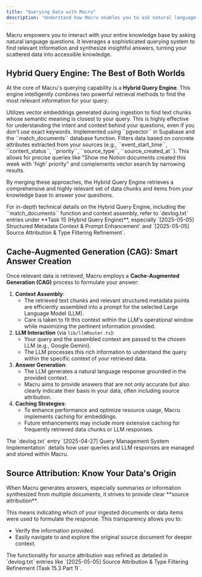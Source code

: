 ```yaml
---
title: "Querying Data with Macru"
description: "Understand how Macru enables you to ask natural language questions against your ingested data using its advanced Hybrid Query Engine and Cache-Augmented Generation."
---
```


Macru empowers you to interact with your entire knowledge base by asking natural language questions. It leverages a sophisticated querying system to find relevant information and synthesize insightful answers, turning your scattered data into accessible knowledge.

## Hybrid Query Engine: The Best of Both Worlds

At the core of Macru's querying capability is a **Hybrid Query Engine**. This engine intelligently combines two powerful retrieval methods to find the most relevant information for your query:

<CardGroup cols={2}>
  <Card title="Vector Similarity Search" icon="arrows-retweet">
    Utilizes vector embeddings generated during ingestion to find text chunks whose semantic meaning is closest to your query. This is highly effective for understanding the intent and context behind your questions, even if you don't use exact keywords. Implemented using ``pgvector`` in Supabase and the ``match_documents`` database function.
  </Card>
  <Card title="Structured Metadata Filtering" icon="filter-list">
    Filters data based on concrete attributes extracted from your sources (e.g., ``event_start_time``, ``content_status``, ``priority``, ``source_type``, ``source_created_at``). This allows for precise queries like "Show me Notion documents created this week with 'high' priority" and complements vector search by narrowing results.
  </Card>
</CardGroup>

By merging these approaches, the Hybrid Query Engine retrieves a comprehensive and highly relevant set of data chunks and items from your knowledge base to answer your questions.

<Note>
  For in-depth technical details on the Hybrid Query Engine, including the ``match_documents`` function and context assembly, refer to `devlog.txt` entries under **Task 15 (Hybrid Query Engine)**, especially `[2025-05-05] Structured Metadata Context & Prompt Enhancement` and `[2025-05-05] Source Attribution & Type Filtering Refinement`.
</Note>

## Cache-Augmented Generation (CAG): Smart Answer Creation

Once relevant data is retrieved, Macru employs a **Cache-Augmented Generation (CAG)** process to formulate your answer:

1.  **Context Assembly**:
    *   The retrieved text chunks and relevant structured metadata points are efficiently assembled into a prompt for the selected Large Language Model (LLM).
    *   Care is taken to fit this context within the LLM's operational window while maximizing the pertinent information provided.
2.  **LLM Interaction** (via ``lib/llmRouter.ts``):
    *   Your query and the assembled context are passed to the chosen LLM (e.g., Google Gemini).
    *   The LLM processes this rich information to understand the query within the specific context of your retrieved data.
3.  **Answer Generation**:
    *   The LLM generates a natural language response grounded in the provided context.
    *   Macru aims to provide answers that are not only accurate but also clearly indicate their basis in your data, often including source attribution.
4.  **Caching Strategies**:
    *   To enhance performance and optimize resource usage, Macru implements caching for embeddings.
    *   Future enhancements may include more extensive caching for frequently retrieved data chunks or LLM responses.

<Note>
  The `devlog.txt` entry `[2025-04-27] Query Management System Implementation` details how user queries and LLM responses are managed and stored within Macru.
</Note>

## Source Attribution: Know Your Data's Origin

<Tip icon="link">
When Macru generates answers, especially summaries or information synthesized from multiple documents, it strives to provide clear **source attribution**.
</Tip>

This means indicating which of your ingested documents or data items were used to formulate the response. This transparency allows you to:
*   Verify the information provided.
*   Easily navigate to and explore the original source document for deeper context.

<Note>
  The functionality for source attribution was refined as detailed in `devlog.txt` entries like `[2025-05-05] Source Attribution & Type Filtering Refinement (Task 15.3 Part 1)`.
</Note> 